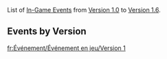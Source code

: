 {{HistoryTabs|In-Game Event|class=custom-tabs-default}}
List of [[In-Game Event]]s from [[Version 1.0]] to [[Version 1.6]].

==Events by Version==
{{Events by Version Tables|1|category = In-Game Events}}

[[fr:Événement/Événement en jeu/Version 1]]